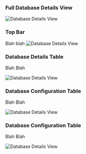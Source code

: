 ### Full Database Details View

<img
  className="block dark:block"
  src="/images/db-details/full.jpg"
  alt="Database Details View"
/>  

### Top Bar

Blah blah 
<img
  className="block dark:block"
  src="/images/db-details/top-bar.jpg"
  alt="Database Details View"
/> 

### Database Details Table

Blah Blah

<img
  className="block dark:block"
  src="/images/db-details/table.jpg"
  alt="Database Details View"
/> 

### Database Configuration Table

Blah Blah

<img
  className="block dark:block"
  src="/images/db-details/config-table.jpg"
  alt="Database Details View"
/> 

### Database Configuration Table

Blah Blah

<img
  className="block dark:block"
  src="/images/db-details/config-table.jpg"
  alt="Database Details View"
/> 